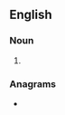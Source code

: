 ==English==

===Noun===
{{head|en|noun plural form}}

# {{plural of|starlet|lang=en}}

===Anagrams===
* {{anagrams|en|Stalters|Statlers|slatters|startles}}